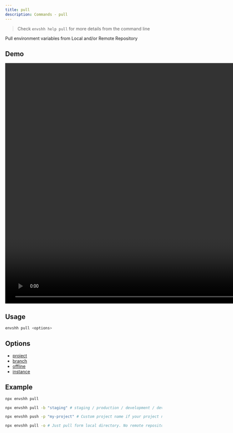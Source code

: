 ```yaml
---
title: pull
description: Commands - pull
---
```


> Check `envshh help pull` for more details from the command line

Pull environment variables from Local and/or Remote Repository

## Demo

<video width="1478" height="772" controls>
  <source src={pullTutorial} type="video/webm"/>
</video>

## Usage

```sh
envshh pull <options>
```

## Options

- [project](/envshh/core-concepts/01-project)
- [branch](/envshh/core-concepts/02-branch)
- [offline](/envshh/core-concepts/04-offline)
- [instance](/envshh/core-concepts/05-instance)

## Example

```sh
npx envshh pull
```

```sh
npx envshh pull -b "staging" # staging / production / development / dev / prod anything you like
```

```sh
npx envshh push -p "my-project" # Custom project name if your project name is different from your git repository / directory name
```

```sh
npx envshh pull -o # Just pull form local directory. No remote repository will be pulled
```

```sh
```